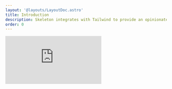 ```yaml
---
layout: '@layouts/LayoutDoc.astro'
title: Introduction
description: Skeleton integrates with Tailwind to provide an opinionated solution for generating adaptive design systems. Including easy to use components for your favorite web frameworks.
order: 0
---
```



<iframe
	class="rounded-container aspect-video w-full overflow-hidden"
	src="https://www.youtube.com/embed/tHzVyChDuyo"
	title="YouTube video player"
	frameborder="0"
	allow="accelerometer; autoplay; clipboard-write; encrypted-media; gyroscope; picture-in-picture"
	allowfullscreen
/>

## Our Philosophy

Skeleton provides a uniform design language and structured framework for controlling the look and feel of your product and user experience. It serves as an opinionated design system that aims to greatly reduce the amount of time spent managing design elements and patterns, allowing you to more quickly build and manage your frontend interfaces at scale.

{

<div className="grid grid-cols-1 gap-4 md:grid-cols-2">
	<div className="card preset-outlined-surface-200-800 bg-surface-50-950 space-y-4 p-10">
		<h3 className="h3">Framework Agnostic</h3>
		<p className="opacity-60">
			Skeleton's core features are framework agnostic, only requiring the use of{' '}
			<a className="anchor" href="https://tailwindcss.com/" target="_blank" rel="external">
				Tailwind CSS
			</a>
			. This provides full access to all design system features, while enabling you to standardize the design process for your framework of
			choice.
		</p>
	</div>
	<div className="card preset-outlined-surface-200-800 bg-surface-50-950 space-y-4 p-10">
		<h3 className="h3">Native-First</h3>
		<p className="opacity-60">
			We aim to embrace the interface of the web, not replace it. This is why Skeleton defaults to semantic HTML elements and native browser
			APIs. Beyond ease of use, we feel this offers a huge advantages to accessibility.
		</p>
	</div>
	<div className="card preset-outlined-surface-200-800 bg-surface-50-950 space-y-4 p-10">
		<h3 className="h3">Simple Standards</h3>
		<p className="opacity-60">
			We aim to standardize the design process, providing common conventions that are easy to learn and retain, whether you work alone or in
			a team environment. Covering common fixtures such as themes, colors, typography, spacing, and more.
		</p>
	</div>
	<div className="card preset-outlined-surface-200-800 bg-surface-50-950 space-y-4 p-10">
		<h3 className="h3">Utility-First</h3>
		<p className="opacity-60">
			Skeleton embraces the{' '}
			<a className="anchor" href="https://tailwindcss.com/docs/utility-first" target="_blank" rel="external">
				utility-first
			</a>{' '}
			methodology for styling, supporting all features provided by{' '}
			<a className="anchor" href="https://tailwindcss.com/" target="_blank" rel="external">
				Tailwind
			</a>
			, while extending it's capabilities in meaningful ways. Providing full support for the encapsulated components of the modern web.
		</p>
	</div>
	<div className="card preset-outlined-surface-200-800 bg-surface-50-950 space-y-4 p-10">
		<h3 className="h3">Opt-In by Default</h3>
		<p className="opacity-60">
			Most features in Skeleton are modular and opt-in by default. Enabling interface features like buttons and typography via dedicated
			utility classes. This allows for a simple escape hatch when you need to draw outside the lines and generate custom interfaces.
		</p>
	</div>
	<div className="card preset-outlined-surface-200-800 bg-surface-50-950 space-y-4 p-10">
		<h3 className="h3">Adaptive</h3>
		<p className="opacity-60">
			Skeleton is intended to adapt to the design and aesthetic of your project, while still providing reasonable defaults. Providing a
			powerful{' '}
			<a className="anchor" href="https://themes.skeleton.dev/" target="_blank" rel="external">
				theme generator
			</a>{' '}
			for custom themes, while also supplying a curated set of themes for those less design savvy.
		</p>
	</div>
</div>

}

## Additional Benefits

### Functional Components

Skeleton provides an optional suite of functional components built atop the foundation of [Zag.js](https://zagjs.com/). These components automatically adapt to the Skeleton design system out of the box. We currently support React and Svelte, with plans for other frameworks in the future.

### Open Source

Skeleton provides as [free and open-source software (FOSS)](https://github.com/skeletonlabs/skeleton) under the [MIT License](https://github.com/skeletonlabs/skeleton?tab=MIT-1-ov-file#readme).

### The Community

Skeleton boasts a vast community of users and contributors across [GitHub](https://github.com/skeletonlabs/skeleton), [Discord](https://discord.gg/EXqV7W8MtY), and [Bluesky](https://bsky.app/profile/skeletonlabs.bsky.social).

### Frequent Updates

Skeleton has maintained a set release cadence for years. Just take a look at our [changelog](https://github.com/skeletonlabs/skeleton/blob/dev/packages/skeleton/CHANGELOG.md).

### Figma UI Kit

Skeleton provides access to a fully featured [Figma UI Kit](/figma) to assist designers in drafting a visual concept of upcoming projects.

---

## Get Started

### Using Skeleton

Ready to get started? Check out our comprehensive [installation guides](/docs/get-started/installation) and begin [learning the fundamentals](/docs/get-started/fundamentals).

### Contributing

Please refer to our dedicated [Contribution Guidelines](/docs/resources/contribute) if you wish to contribute directly.

